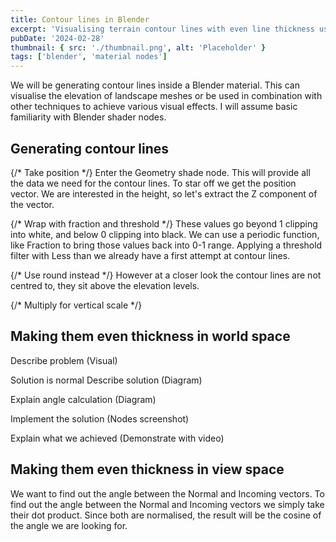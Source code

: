 ```yaml
---
title: Contour lines in Blender
excerpt: 'Visualising terrain contour lines with even line thickness using Blender materials.'
pubDate: '2024-02-28'
thumbnail: { src: './thumbnail.png', alt: 'Placeholder' }
tags: ['blender', 'material nodes']
---
```


We will be generating contour lines inside a Blender material. This can visualise the elevation of landscape meshes or be used in combination with other techniques to achieve various visual effects. I will assume basic familiarity with Blender shader nodes.

## Generating contour lines

{/* Take position */}
Enter the Geometry shade node. This will provide all the data we need for the contour lines.
To star off we get the position vector. We are interested in the height, so let's extract the Z component of the vector.

{/* Wrap with fraction and threshold */}
These values go beyond 1 clipping into white, and below 0 clipping into black. We can use a periodic function, like Fraction to bring those values back into 0-1 range. Applying a threshold filter with Less than we already have a first attempt at contour lines.

{/* Use round instead */}
However at a closer look the contour lines are not centred to, they sit above the elevation levels.

{/* Multiply for vertical scale */}

## Making them even thickness in world space

Describe problem
(Visual)

Solution is normal
Describe solution
(Diagram)


Explain angle calculation
(Diagram)

Implement the solution
(Nodes screenshot)

Explain what we achieved
(Demonstrate with video)


## Making them even thickness in view space

We want to find out the angle between the Normal and Incoming vectors. 
To find out the angle between the Normal and Incoming vectors we simply take their dot product. Since both are normalised, the result will be the cosine of the angle we are looking for.



